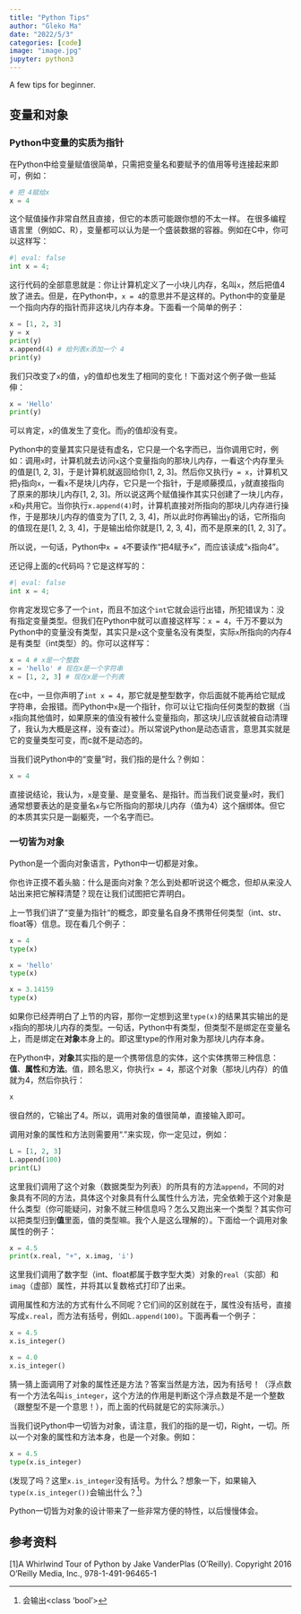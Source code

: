 ```yaml
---
title: "Python Tips"
author: "Gleko Ma"
date: "2022/5/3"
categories: [code]
image: "image.jpg"
jupyter: python3
---
```


A few tips for beginner.

## 变量和对象

### Python中变量的实质为指针

在Python中给变量赋值很简单，只需把变量名和要赋予的值用等号连接起来即可，例如：
```python
# 把 4赋给x
x = 4
```
这个赋值操作非常自然且直接，但它的本质可能跟你想的不太一样。
在很多编程语言里（例如C、R），变量都可以认为是一个盛装数据的容器。例如在C中，你可以这样写：
```python
#| eval: false
int x = 4;
```
这行代码的全部意思就是：你让计算机定义了一小块儿内存，名叫``x``，然后把值4放了进去。但是，在Python中，``x = 4``的意思并不是这样的。Python中的变量是一个指向内存的指针而非这块儿内存本身。下面看一个简单的例子：
```python
x = [1, 2, 3]
y = x
print(y)
x.append(4) # 给列表x添加一个 4
print(y)
```
我们只改变了``x``的值，``y``的值却也发生了相同的变化！下面对这个例子做一些延伸：
```python
x = 'Hello'
print(y)
```
可以肯定，``x``的值发生了变化。而``y``的值却没有变。

Python中的变量其实只是徒有虚名，它只是一个名字而已，当你调用它时，例如：调用``x``时，计算机就去访问``x``这个变量指向的那块儿内存，一看这个内存里头的值是[1, 2, 3]，于是计算机就返回给你[1, 2, 3]。然后你又执行``y = x``，计算机又把``y``指向``x``，一看``x``不是块儿内存，它只是一个指针，于是顺藤摸瓜，``y``就直接指向了原来的那块儿内存[1, 2, 3]。所以说这两个赋值操作其实只创建了一块儿内存，``x``和``y``共用它。当你执行``x.append(4)``时，计算机直接对所指向的那块儿内存进行操作，于是那块儿内存的值变为了[1, 2, 3, 4]，所以此时你再输出``y``的话，它所指向的值现在是[1, 2, 3, 4]，于是输出给你就是[1, 2, 3, 4]，而不是原来的[1, 2, 3]了。

所以说，一句话，Python中``x = 4``不要读作“把4赋予``x``”，而应该读成“``x``指向4”。

还记得上面的c代码吗？它是这样写的：
```python
#| eval: false
int x = 4;
```
你肯定发现它多了一个``int``，而且不加这个``int``它就会运行出错，所犯错误为：没有指定变量类型。但我们在Python中就可以直接这样写：``x = 4``，千万不要以为Python中的变量没有类型，其实只是``x``这个变量名没有类型，实际``x``所指向的内存4是有类型（int类型）的。你可以这样写：
```python
x = 4 # x是一个整数
x = 'hello' # 现在x是一个字符串
x = [1, 2, 3] # 现在x是一个列表
```
在c中，一旦你声明了``int x = 4``，那它就是整型数字，你后面就不能再给它赋成字符串，会报错。而Python中``x``是一个指针，你可以让它指向任何类型的数据（当``x``指向其他值时，如果原来的值没有被什么变量指向，那这块儿应该就被自动清理了，我认为大概是这样，没有查过）。所以常说Python是动态语言，意思其实就是它的变量类型可变，而c就不是动态的。

当我们说Python中的“变量”时，我们指的是什么？例如：
```python
x = 4
```
直接说结论，我认为，``x``是变量、是变量名、是指针。而当我们说变量``x``时，我们通常想要表达的是变量名``x``与它所指向的那块儿内存（值为4）这个捆绑体。但它的本质其实只是一副躯壳，一个名字而已。

### 一切皆为对象

Python是一个面向对象语言，Python中一切都是对象。

你也许正摸不着头脑：什么是面向对象？怎么到处都听说这个概念，但却从来没人站出来把它解释清楚？现在让我们试图把它弄明白。

上一节我们讲了“变量为指针“的概念，即变量名自身不携带任何类型（int、str、float等）信息。现在看几个例子：
```python
x = 4
type(x)
```
```python
x = 'hello'
type(x)
```
```python
x = 3.14159
type(x)
```
如果你已经弄明白了上节的内容，那你一定想到这里``type(x)``的结果其实输出的是``x``指向的那块儿内存的类型。一句话，Python中有类型，但类型不是绑定在变量名上，而是绑定在**对象**本身上的。即这里type的作用对象为那块儿内存本身。

在Python中，**对象**其实指的是一个携带信息的实体，这个实体携带三种信息：**值**、**属性**和**方法**。值，顾名思义，你执行``x = 4``，那这个对象（那块儿内存）的值就为4，然后你执行：
```python
x
```
很自然的，它输出了4。所以，调用对象的值很简单，直接输入即可。

调用对象的属性和方法则需要用“.”来实现，你一定见过，例如：
```python
L = [1, 2, 3]
L.append(100)
print(L)
```
这里我们调用了这个对象（数据类型为列表）的所具有的方法``append``，不同的对象具有不同的方法，具体这个对象具有什么属性什么方法，完全依赖于这个对象是什么类型（你可能疑问，对象不就三种信息吗？怎么又跑出来一个类型？其实你可以把类型归到**值**里面，值的类型嘛。我个人是这么理解的）。下面给一个调用对象属性的例子：
```python
x = 4.5
print(x.real, "+", x.imag, 'i')
```
这里我们调用了数字型（int、float都属于数字型大类）对象的``real``（实部）和``imag``（虚部）属性，并将其以复数格式打印了出来。

调用属性和方法的方式有什么不同呢？它们间的区别就在于，属性没有括号，直接写成``x.real``，而方法有括号，例如``L.append(100)``。下面再看一个例子：
```python
x = 4.5
x.is_integer()
```
```python
x = 4.0
x.is_integer()
```
猜一猜上面调用了对象的属性还是方法？答案当然是方法，因为有括号！（浮点数有一个方法名叫``is_integer``，这个方法的作用是判断这个浮点数是不是一个整数（跟整型不是一个意思！），而上面的代码就是它的实际演示。）

当我们说Python中一切皆为对象，请注意，我们的指的是一切，Right，一切。所以一个对象的属性和方法本身，也是一个对象。例如：
```python
x = 4.5
type(x.is_integer)
```
(发现了吗？这里``x.is_integer``没有括号。为什么？想象一下，如果输入``type(x.is_integer())``会输出什么？[^1])

Python一切皆为对象的设计带来了一些非常方便的特性，以后慢慢体会。

[^1]: 会输出<class 'bool'>

## 参考资料

[1]A Whirlwind Tour of Python by Jake VanderPlas (O’Reilly). Copyright 2016 O’Reilly Media, Inc., 978-1-491-96465-1